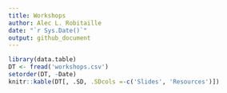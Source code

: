 ```yaml
---
title: Workshops
author: Alec L. Robitaille
date: "`r Sys.Date()`"
output: github_document
---
```


```r
library(data.table)
DT <- fread('workshops.csv')
setorder(DT, -Date)
knitr::kable(DT[, .SD, .SDcols =-c('Slides', 'Resources')])
```

